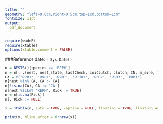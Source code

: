 ```yaml
---
title: ""
geometry: "left=0.8cm,right=0.5cm,top=1cm,bottom=1cm"
fontsize: 11pt
output:
  pdf_document
---
```


```r
require(wadeR)
require(xtable)
options(xtable.comment = FALSE)
```

###Reference date: `r Sys.Date()`

```r
n = NESTS()[species == 'REPH']
n = n[, .(nest, nest_state, lastCheck, iniClutch, clutch, IN, m_sure, f_sure, msr_state)]
CA = c('R201', 'R901', 'R902', 'R1201', 'R602', 'R603', 'R801')
n[nest %in% CA, CA := CA]
n[!is.na(CA), CA := 'CA']
n[nest %like% 'REPH', Rick := TRUE]
n = n[is.na(Rick)]
n[, Rick := NULL]

x = xtable(n, auto = TRUE, caption = NULL, floating = TRUE, floating.environment = "sidewaystable", latex.environments = "" )

print(x, hline.after = 0:nrow(x))

```






